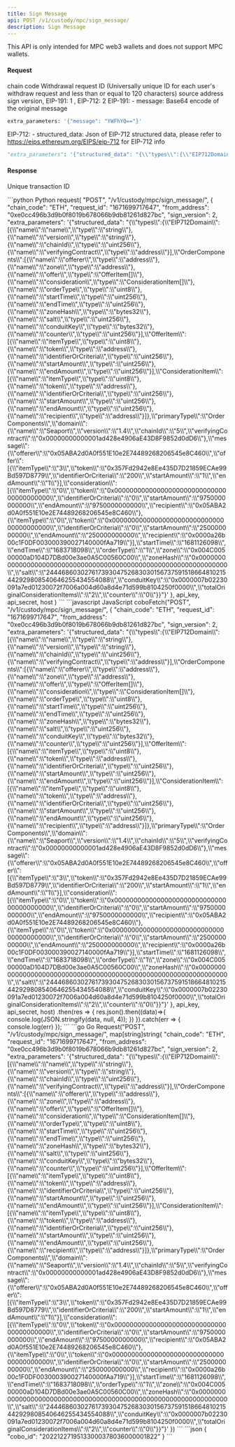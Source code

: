 ```yaml
---
title: Sign Message
api: POST /v1/custody/mpc/sign_message/
description: Sign Message
---
```


<Note>This API is only intended for MPC web3 wallets and does not support MPC wallets.</Note>

#### Request

<ParamField body="chain_code" type="String" required>chain code</ParamField>
<ParamField body="request_id" type="String" required>Withdrawal request ID (Universally unique ID for each user's withdraw request and less than or equal to 120 characters)</ParamField>
<ParamField body="from_address" type="String" required>source address</ParamField>
<ParamField body="sign_version" type="String" required>sign version, EIP-191: 1 , EIP-712: 2</ParamField>
<ParamField body="extra_parameters" type="Json" required>
EIP-191:
    - message: Base64 encode of the original message
```python Sample
extra_parameters: '{"message": "YWFhYQ=="}'
```
EIP-712:
    - structured_data: Json of EIP-712 structured data, please refer to https://eips.ethereum.org/EIPS/eip-712 for EIP-712 info
```python Sample
"extra_parameters": '{"structured_data": "{\\"types\\":{\\"EIP712Domain\\":[{\\"name\\":\\"name\\",\\"type\\":\\"string\\"},{\\"name\\":\\"version\\",\\"type\\":\\"string\\"},{\\"name\\":\\"chainId\\",\\"type\\":\\"uint256\\"},{\\"name\\":\\"verifyingContract\\",\\"type\\":\\"address\\"}],\\"OrderComponents\\":[{\\"name\\":\\"offerer\\",\\"type\\":\\"address\\"},{\\"name\\":\\"zone\\",\\"type\\":\\"address\\"},{\\"name\\":\\"offer\\",\\"type\\":\\"OfferItem[]\\"},{\\"name\\":\\"consideration\\",\\"type\\":\\"ConsiderationItem[]\\"},{\\"name\\":\\"orderType\\",\\"type\\":\\"uint8\\"},{\\"name\\":\\"startTime\\",\\"type\\":\\"uint256\\"},{\\"name\\":\\"endTime\\",\\"type\\":\\"uint256\\"},{\\"name\\":\\"zoneHash\\",\\"type\\":\\"bytes32\\"},{\\"name\\":\\"salt\\",\\"type\\":\\"uint256\\"},{\\"name\\":\\"conduitKey\\",\\"type\\":\\"bytes32\\"},{\\"name\\":\\"counter\\",\\"type\\":\\"uint256\\"}],\\"OfferItem\\":[{\\"name\\":\\"itemType\\",\\"type\\":\\"uint8\\"},{\\"name\\":\\"token\\",\\"type\\":\\"address\\"},{\\"name\\":\\"identifierOrCriteria\\",\\"type\\":\\"uint256\\"},{\\"name\\":\\"startAmount\\",\\"type\\":\\"uint256\\"},{\\"name\\":\\"endAmount\\",\\"type\\":\\"uint256\\"}],\\"ConsiderationItem\\":[{\\"name\\":\\"itemType\\",\\"type\\":\\"uint8\\"},{\\"name\\":\\"token\\",\\"type\\":\\"address\\"},{\\"name\\":\\"identifierOrCriteria\\",\\"type\\":\\"uint256\\"},{\\"name\\":\\"startAmount\\",\\"type\\":\\"uint256\\"},{\\"name\\":\\"endAmount\\",\\"type\\":\\"uint256\\"},{\\"name\\":\\"recipient\\",\\"type\\":\\"address\\"}]},\\"primaryType\\":\\"OrderComponents\\",\\"domain\\":{\\"name\\":\\"Seaport\\",\\"version\\":\\"1.4\\",\\"chainId\\":\\"5\\",\\"verifyingContract\\":\\"0x00000000000001ad428e4906aE43D8F9852d0dD6\\"},\\"message\\":{\\"offerer\\":\\"0x05ABA2d0A0f551E10e2E74489268206545e8C460\\",\\"offer\\":[{\\"itemType\\":\\"3\\",\\"token\\":\\"0x357Fd2942e8Ee435D7D21859ECAe99Bd597D8779\\",\\"identifierOrCriteria\\":\\"200\\",\\"startAmount\\":\\"1\\",\\"endAmount\\":\\"1\\"}],\\"consideration\\":[{\\"itemType\\":\\"0\\",\\"token\\":\\"0x0000000000000000000000000000000000000000\\",\\"identifierOrCriteria\\":\\"0\\",\\"startAmount\\":\\"9750000000000\\",\\"endAmount\\":\\"9750000000000\\",\\"recipient\\":\\"0x05ABA2d0A0f551E10e2E74489268206545e8C460\\"},{\\"itemType\\":\\"0\\",\\"token\\":\\"0x0000000000000000000000000000000000000000\\",\\"identifierOrCriteria\\":\\"0\\",\\"startAmount\\":\\"250000000000\\",\\"endAmount\\":\\"250000000000\\",\\"recipient\\":\\"0x0000a26b00c1F0DF003000390027140000fAa719\\"}],\\"startTime\\":\\"1681126098\\",\\"endTime\\":\\"1683718098\\",\\"orderType\\":\\"1\\",\\"zone\\":\\"0x004C00500000aD104D7DBd00e3ae0A5C00560C00\\",\\"zoneHash\\":\\"0x0000000000000000000000000000000000000000000000000000000000000000\\",\\"salt\\":\\"24446860302761739304752683030156737591518664810215442929808540646255434554088\\",\\"conduitKey\\":\\"0x0000007b02230091a7ed01230072f7006a004d60a8d4e71d599b8104250f0000\\",\\"totalOriginalConsiderationItems\\":\\"2\\",\\"counter\\":\\"0\\"}}"}'
```
</ParamField>

#### Response
<ResponseField name="cobo_id" type="String" >Unique transaction ID</ResponseField>


<RequestExample>
```python Python
request(
    "POST",
    "/v1/custody/mpc/sign_message/",
    {
        "chain_code": "ETH",
        "request_id": "1671699717647",
        "from_address": "0xe0cc496b3d9b0f8019b678066b9db81261d827bc",
        "sign_version": 2,
        "extra_parameters": '{"structured_data": "{\\"types\\":{\\"EIP712Domain\\":[{\\"name\\":\\"name\\",\\"type\\":\\"string\\"},{\\"name\\":\\"version\\",\\"type\\":\\"string\\"},{\\"name\\":\\"chainId\\",\\"type\\":\\"uint256\\"},{\\"name\\":\\"verifyingContract\\",\\"type\\":\\"address\\"}],\\"OrderComponents\\":[{\\"name\\":\\"offerer\\",\\"type\\":\\"address\\"},{\\"name\\":\\"zone\\",\\"type\\":\\"address\\"},{\\"name\\":\\"offer\\",\\"type\\":\\"OfferItem[]\\"},{\\"name\\":\\"consideration\\",\\"type\\":\\"ConsiderationItem[]\\"},{\\"name\\":\\"orderType\\",\\"type\\":\\"uint8\\"},{\\"name\\":\\"startTime\\",\\"type\\":\\"uint256\\"},{\\"name\\":\\"endTime\\",\\"type\\":\\"uint256\\"},{\\"name\\":\\"zoneHash\\",\\"type\\":\\"bytes32\\"},{\\"name\\":\\"salt\\",\\"type\\":\\"uint256\\"},{\\"name\\":\\"conduitKey\\",\\"type\\":\\"bytes32\\"},{\\"name\\":\\"counter\\",\\"type\\":\\"uint256\\"}],\\"OfferItem\\":[{\\"name\\":\\"itemType\\",\\"type\\":\\"uint8\\"},{\\"name\\":\\"token\\",\\"type\\":\\"address\\"},{\\"name\\":\\"identifierOrCriteria\\",\\"type\\":\\"uint256\\"},{\\"name\\":\\"startAmount\\",\\"type\\":\\"uint256\\"},{\\"name\\":\\"endAmount\\",\\"type\\":\\"uint256\\"}],\\"ConsiderationItem\\":[{\\"name\\":\\"itemType\\",\\"type\\":\\"uint8\\"},{\\"name\\":\\"token\\",\\"type\\":\\"address\\"},{\\"name\\":\\"identifierOrCriteria\\",\\"type\\":\\"uint256\\"},{\\"name\\":\\"startAmount\\",\\"type\\":\\"uint256\\"},{\\"name\\":\\"endAmount\\",\\"type\\":\\"uint256\\"},{\\"name\\":\\"recipient\\",\\"type\\":\\"address\\"}]},\\"primaryType\\":\\"OrderComponents\\",\\"domain\\":{\\"name\\":\\"Seaport\\",\\"version\\":\\"1.4\\",\\"chainId\\":\\"5\\",\\"verifyingContract\\":\\"0x00000000000001ad428e4906aE43D8F9852d0dD6\\"},\\"message\\":{\\"offerer\\":\\"0x05ABA2d0A0f551E10e2E74489268206545e8C460\\",\\"offer\\":[{\\"itemType\\":\\"3\\",\\"token\\":\\"0x357Fd2942e8Ee435D7D21859ECAe99Bd597D8779\\",\\"identifierOrCriteria\\":\\"200\\",\\"startAmount\\":\\"1\\",\\"endAmount\\":\\"1\\"}],\\"consideration\\":[{\\"itemType\\":\\"0\\",\\"token\\":\\"0x0000000000000000000000000000000000000000\\",\\"identifierOrCriteria\\":\\"0\\",\\"startAmount\\":\\"9750000000000\\",\\"endAmount\\":\\"9750000000000\\",\\"recipient\\":\\"0x05ABA2d0A0f551E10e2E74489268206545e8C460\\"},{\\"itemType\\":\\"0\\",\\"token\\":\\"0x0000000000000000000000000000000000000000\\",\\"identifierOrCriteria\\":\\"0\\",\\"startAmount\\":\\"250000000000\\",\\"endAmount\\":\\"250000000000\\",\\"recipient\\":\\"0x0000a26b00c1F0DF003000390027140000fAa719\\"}],\\"startTime\\":\\"1681126098\\",\\"endTime\\":\\"1683718098\\",\\"orderType\\":\\"1\\",\\"zone\\":\\"0x004C00500000aD104D7DBd00e3ae0A5C00560C00\\",\\"zoneHash\\":\\"0x0000000000000000000000000000000000000000000000000000000000000000\\",\\"salt\\":\\"24446860302761739304752683030156737591518664810215442929808540646255434554088\\",\\"conduitKey\\":\\"0x0000007b02230091a7ed01230072f7006a004d60a8d4e71d599b8104250f0000\\",\\"totalOriginalConsiderationItems\\":\\"2\\",\\"counter\\":\\"0\\"}}"}'
    },
    api_key, api_secret, host
)
```
```javascript JavaScript
coboFetch("POST", "/v1/custody/mpc/sign_message/", {
    "chain_code": "ETH",
    "request_id": "1671699717647",
    "from_address": "0xe0cc496b3d9b0f8019b678066b9db81261d827bc",
    "sign_version": 2,
    "extra_parameters": '{"structured_data": "{\\"types\\":{\\"EIP712Domain\\":[{\\"name\\":\\"name\\",\\"type\\":\\"string\\"},{\\"name\\":\\"version\\",\\"type\\":\\"string\\"},{\\"name\\":\\"chainId\\",\\"type\\":\\"uint256\\"},{\\"name\\":\\"verifyingContract\\",\\"type\\":\\"address\\"}],\\"OrderComponents\\":[{\\"name\\":\\"offerer\\",\\"type\\":\\"address\\"},{\\"name\\":\\"zone\\",\\"type\\":\\"address\\"},{\\"name\\":\\"offer\\",\\"type\\":\\"OfferItem[]\\"},{\\"name\\":\\"consideration\\",\\"type\\":\\"ConsiderationItem[]\\"},{\\"name\\":\\"orderType\\",\\"type\\":\\"uint8\\"},{\\"name\\":\\"startTime\\",\\"type\\":\\"uint256\\"},{\\"name\\":\\"endTime\\",\\"type\\":\\"uint256\\"},{\\"name\\":\\"zoneHash\\",\\"type\\":\\"bytes32\\"},{\\"name\\":\\"salt\\",\\"type\\":\\"uint256\\"},{\\"name\\":\\"conduitKey\\",\\"type\\":\\"bytes32\\"},{\\"name\\":\\"counter\\",\\"type\\":\\"uint256\\"}],\\"OfferItem\\":[{\\"name\\":\\"itemType\\",\\"type\\":\\"uint8\\"},{\\"name\\":\\"token\\",\\"type\\":\\"address\\"},{\\"name\\":\\"identifierOrCriteria\\",\\"type\\":\\"uint256\\"},{\\"name\\":\\"startAmount\\",\\"type\\":\\"uint256\\"},{\\"name\\":\\"endAmount\\",\\"type\\":\\"uint256\\"}],\\"ConsiderationItem\\":[{\\"name\\":\\"itemType\\",\\"type\\":\\"uint8\\"},{\\"name\\":\\"token\\",\\"type\\":\\"address\\"},{\\"name\\":\\"identifierOrCriteria\\",\\"type\\":\\"uint256\\"},{\\"name\\":\\"startAmount\\",\\"type\\":\\"uint256\\"},{\\"name\\":\\"endAmount\\",\\"type\\":\\"uint256\\"},{\\"name\\":\\"recipient\\",\\"type\\":\\"address\\"}]},\\"primaryType\\":\\"OrderComponents\\",\\"domain\\":{\\"name\\":\\"Seaport\\",\\"version\\":\\"1.4\\",\\"chainId\\":\\"5\\",\\"verifyingContract\\":\\"0x00000000000001ad428e4906aE43D8F9852d0dD6\\"},\\"message\\":{\\"offerer\\":\\"0x05ABA2d0A0f551E10e2E74489268206545e8C460\\",\\"offer\\":[{\\"itemType\\":\\"3\\",\\"token\\":\\"0x357Fd2942e8Ee435D7D21859ECAe99Bd597D8779\\",\\"identifierOrCriteria\\":\\"200\\",\\"startAmount\\":\\"1\\",\\"endAmount\\":\\"1\\"}],\\"consideration\\":[{\\"itemType\\":\\"0\\",\\"token\\":\\"0x0000000000000000000000000000000000000000\\",\\"identifierOrCriteria\\":\\"0\\",\\"startAmount\\":\\"9750000000000\\",\\"endAmount\\":\\"9750000000000\\",\\"recipient\\":\\"0x05ABA2d0A0f551E10e2E74489268206545e8C460\\"},{\\"itemType\\":\\"0\\",\\"token\\":\\"0x0000000000000000000000000000000000000000\\",\\"identifierOrCriteria\\":\\"0\\",\\"startAmount\\":\\"250000000000\\",\\"endAmount\\":\\"250000000000\\",\\"recipient\\":\\"0x0000a26b00c1F0DF003000390027140000fAa719\\"}],\\"startTime\\":\\"1681126098\\",\\"endTime\\":\\"1683718098\\",\\"orderType\\":\\"1\\",\\"zone\\":\\"0x004C00500000aD104D7DBd00e3ae0A5C00560C00\\",\\"zoneHash\\":\\"0x0000000000000000000000000000000000000000000000000000000000000000\\",\\"salt\\":\\"24446860302761739304752683030156737591518664810215442929808540646255434554088\\",\\"conduitKey\\":\\"0x0000007b02230091a7ed01230072f7006a004d60a8d4e71d599b8104250f0000\\",\\"totalOriginalConsiderationItems\\":\\"2\\",\\"counter\\":\\"0\\"}}"}'
}, api_key, api_secret, host)
    .then(res => {
        res.json().then((data)=>{
            console.log(JSON.stringify(data, null, 4));
        })
    }).catch(err => {
        console.log(err)
    });
```
```go Go
Request("POST", "/v1/custody/mpc/sign_message/", map[string]string{
    "chain_code": "ETH",
    "request_id": "1671699717647",
    "from_address": "0xe0cc496b3d9b0f8019b678066b9db81261d827bc",
    "sign_version": 2,
    "extra_parameters": '{"structured_data": "{\\"types\\":{\\"EIP712Domain\\":[{\\"name\\":\\"name\\",\\"type\\":\\"string\\"},{\\"name\\":\\"version\\",\\"type\\":\\"string\\"},{\\"name\\":\\"chainId\\",\\"type\\":\\"uint256\\"},{\\"name\\":\\"verifyingContract\\",\\"type\\":\\"address\\"}],\\"OrderComponents\\":[{\\"name\\":\\"offerer\\",\\"type\\":\\"address\\"},{\\"name\\":\\"zone\\",\\"type\\":\\"address\\"},{\\"name\\":\\"offer\\",\\"type\\":\\"OfferItem[]\\"},{\\"name\\":\\"consideration\\",\\"type\\":\\"ConsiderationItem[]\\"},{\\"name\\":\\"orderType\\",\\"type\\":\\"uint8\\"},{\\"name\\":\\"startTime\\",\\"type\\":\\"uint256\\"},{\\"name\\":\\"endTime\\",\\"type\\":\\"uint256\\"},{\\"name\\":\\"zoneHash\\",\\"type\\":\\"bytes32\\"},{\\"name\\":\\"salt\\",\\"type\\":\\"uint256\\"},{\\"name\\":\\"conduitKey\\",\\"type\\":\\"bytes32\\"},{\\"name\\":\\"counter\\",\\"type\\":\\"uint256\\"}],\\"OfferItem\\":[{\\"name\\":\\"itemType\\",\\"type\\":\\"uint8\\"},{\\"name\\":\\"token\\",\\"type\\":\\"address\\"},{\\"name\\":\\"identifierOrCriteria\\",\\"type\\":\\"uint256\\"},{\\"name\\":\\"startAmount\\",\\"type\\":\\"uint256\\"},{\\"name\\":\\"endAmount\\",\\"type\\":\\"uint256\\"}],\\"ConsiderationItem\\":[{\\"name\\":\\"itemType\\",\\"type\\":\\"uint8\\"},{\\"name\\":\\"token\\",\\"type\\":\\"address\\"},{\\"name\\":\\"identifierOrCriteria\\",\\"type\\":\\"uint256\\"},{\\"name\\":\\"startAmount\\",\\"type\\":\\"uint256\\"},{\\"name\\":\\"endAmount\\",\\"type\\":\\"uint256\\"},{\\"name\\":\\"recipient\\",\\"type\\":\\"address\\"}]},\\"primaryType\\":\\"OrderComponents\\",\\"domain\\":{\\"name\\":\\"Seaport\\",\\"version\\":\\"1.4\\",\\"chainId\\":\\"5\\",\\"verifyingContract\\":\\"0x00000000000001ad428e4906aE43D8F9852d0dD6\\"},\\"message\\":{\\"offerer\\":\\"0x05ABA2d0A0f551E10e2E74489268206545e8C460\\",\\"offer\\":[{\\"itemType\\":\\"3\\",\\"token\\":\\"0x357Fd2942e8Ee435D7D21859ECAe99Bd597D8779\\",\\"identifierOrCriteria\\":\\"200\\",\\"startAmount\\":\\"1\\",\\"endAmount\\":\\"1\\"}],\\"consideration\\":[{\\"itemType\\":\\"0\\",\\"token\\":\\"0x0000000000000000000000000000000000000000\\",\\"identifierOrCriteria\\":\\"0\\",\\"startAmount\\":\\"9750000000000\\",\\"endAmount\\":\\"9750000000000\\",\\"recipient\\":\\"0x05ABA2d0A0f551E10e2E74489268206545e8C460\\"},{\\"itemType\\":\\"0\\",\\"token\\":\\"0x0000000000000000000000000000000000000000\\",\\"identifierOrCriteria\\":\\"0\\",\\"startAmount\\":\\"250000000000\\",\\"endAmount\\":\\"250000000000\\",\\"recipient\\":\\"0x0000a26b00c1F0DF003000390027140000fAa719\\"}],\\"startTime\\":\\"1681126098\\",\\"endTime\\":\\"1683718098\\",\\"orderType\\":\\"1\\",\\"zone\\":\\"0x004C00500000aD104D7DBd00e3ae0A5C00560C00\\",\\"zoneHash\\":\\"0x0000000000000000000000000000000000000000000000000000000000000000\\",\\"salt\\":\\"24446860302761739304752683030156737591518664810215442929808540646255434554088\\",\\"conduitKey\\":\\"0x0000007b02230091a7ed01230072f7006a004d60a8d4e71d599b8104250f0000\\",\\"totalOriginalConsiderationItems\\":\\"2\\",\\"counter\\":\\"0\\"}}"}'
})
```
</RequestExample>

<ResponseExample>
```json
{
  "cobo_id": "20221227195133000378036000001822"
}
```
</ResponseExample>
